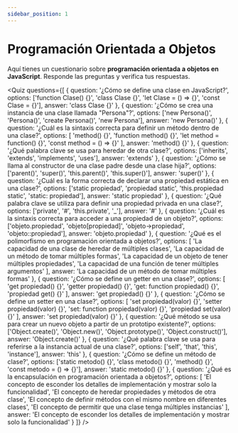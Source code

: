 ```yaml
---
sidebar_position: 1
---
```


# Programación Orientada a Objetos

Aquí tienes un cuestionario sobre **programación orientada a objetos en JavaScript**. Responde las preguntas y verifica tus respuestas.

<Quiz questions={[
  {
    question: '¿Cómo se define una clase en JavaScript?',
    options: ['function Clase() {}', 'class Clase {}', 'let Clase = () => {}', 'const Clase = {}'],
    answer: 'class Clase {}'
  },
  {
    question: '¿Cómo se crea una instancia de una clase llamada "Persona"?',
    options: ['new Persona()', 'Persona()', 'create Persona()', 'new Persona'],
    answer: 'new Persona()'
  },
  {
    question: '¿Cuál es la sintaxis correcta para definir un método dentro de una clase?',
    options: [
      'method() {}',
      'function method() {}',
      'let method = function() {}',
      'const method = () => {}'
    ],
    answer: 'method() {}'
  },
  {
    question: '¿Qué palabra clave se usa para heredar de otra clase?',
    options: ['inherits', 'extends', 'implements', 'uses'],
    answer: 'extends'
  },
  {
    question: '¿Cómo se llama al constructor de una clase padre desde una clase hija?',
    options: ['parent()', 'super()', 'this.parent()', 'this.super()'],
    answer: 'super()'
  },
  {
    question: '¿Cuál es la forma correcta de declarar una propiedad estática en una clase?',
    options: ['static propiedad', 'propiedad static', 'this.propiedad static', 'static: propiedad'],
    answer: 'static propiedad'
  },
  {
    question: '¿Qué palabra clave se utiliza para definir una propiedad privada en una clase?',
    options: ['private', '#', 'this.private', '_'],
    answer: '#'
  },
  {
    question: '¿Cuál es la sintaxis correcta para acceder a una propiedad de un objeto?',
    options: ['objeto.propiedad', 'objeto[propiedad]', 'objeto->propiedad', 'objeto::propiedad'],
    answer: 'objeto.propiedad'
  },
  {
    question: '¿Qué es el polimorfismo en programación orientada a objetos?',
    options: [
      'La capacidad de una clase de heredar de múltiples clases',
      'La capacidad de un método de tomar múltiples formas',
      'La capacidad de un objeto de tener múltiples propiedades',
      'La capacidad de una función de tener múltiples argumentos'
    ],
    answer: 'La capacidad de un método de tomar múltiples formas'
  },
  {
    question: '¿Cómo se define un getter en una clase?',
    options: [
      'get propiedad() {}',
      'getter propiedad() {}',
      'get: function propiedad() {}',
      'propiedad get() {}'
    ],
    answer: 'get propiedad() {}'
  },
  {
    question: '¿Cómo se define un setter en una clase?',
    options: [
      'set propiedad(valor) {}',
      'setter propiedad(valor) {}',
      'set: function propiedad(valor) {}',
      'propiedad set(valor) {}'
    ],
    answer: 'set propiedad(valor) {}'
  },
  {
    question: '¿Qué método se usa para crear un nuevo objeto a partir de un prototipo existente?',
    options: ['Object.create()', 'Object.new()', 'Object.prototype()', 'Object.construct()'],
    answer: 'Object.create()'
  },
  {
    question: '¿Qué palabra clave se usa para referirse a la instancia actual de una clase?',
    options: ['self', 'that', 'this', 'instance'],
    answer: 'this'
  },
  {
    question: '¿Cómo se define un método de clase?',
    options: ['static metodo() {}', 'class metodo() {}', 'method() {}', 'const metodo = () => {}'],
    answer: 'static metodo() {}'
  },
  {
    question: '¿Qué es la encapsulación en programación orientada a objetos?',
    options: [
      'El concepto de esconder los detalles de implementación y mostrar solo la funcionalidad',
      'El concepto de heredar propiedades y métodos de otra clase',
      'El concepto de definir métodos con el mismo nombre en diferentes clases',
      'El concepto de permitir que una clase tenga múltiples instancias'
    ],
    answer: 'El concepto de esconder los detalles de implementación y mostrar solo la funcionalidad'
  }
]} />
